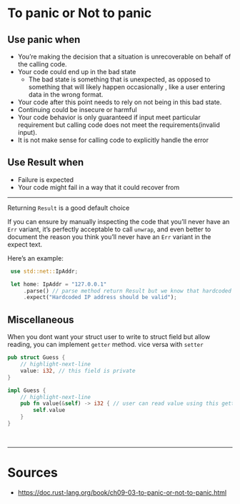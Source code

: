 # To panic or Not to panic

## Use panic when

- You’re making the decision that a situation is unrecoverable <Color color="var(--primary-font-color)"> on behalf of </Color> the calling code.
- Your code could end up in the bad state
  - The bad state is something that is unexpected, <Color color="var(--primary-font-color)"> as opposed to </Color> something that will likely <Color color="var(--secondary-font-color)"> happen occasionally </Color>, like a user entering data in the wrong format.
- Your code after this point needs to rely on <Color color="var(--secondary-font-color)"> not being </Color> in this bad state.
- Continuing could be insecure or harmful
- Your code behavior is only guaranteed if input meet particular requirement but calling code does not meet the requirements(invalid input).
- It is <Color color="var(--secondary-font-color)"> not make sense </Color> for calling code to <Color color="var(--primary-font-color)"> explicitly </Color> handle the error

## Use Result when

- Failure is expected
- Your code might fail in a way that it could recover from

---

<Admonition type="tip" title="tip">

Returning `Result` is a good default choice

</Admonition>

<Admonition type="note" title="note">

If you can ensure by manually inspecting the code that you’ll <Color color="var(--secondary-font-color)"> never </Color> have an `Err` variant, it’s perfectly acceptable to call `unwrap`,
and even better to document the reason you think you’ll never have an `Err` variant in the expect text.

Here’s an example:

```rust title= showLineNumbers
 use std::net::IpAddr;

 let home: IpAddr = "127.0.0.1"
     .parse() // parse method return Result but we know that hardcoded "127.0.0.1" is always valid
     .expect("Hardcoded IP address should be valid");
```

</Admonition>

## Miscellaneous

When you dont want your struct user to write to struct field but allow reading, you can implement `getter` method. vice versa with `setter`

```rust title= showLineNumbers
pub struct Guess {
    // highlight-next-line
    value: i32, // this field is private
}

impl Guess {
    // highlight-next-line
    pub fn value(&self) -> i32 { // user can read value using this getter method
        self.value
    }
}

```

<br />

---

# Sources

- https://doc.rust-lang.org/book/ch09-03-to-panic-or-not-to-panic.html
